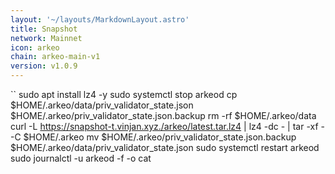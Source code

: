 ```yaml
---
layout: '~/layouts/MarkdownLayout.astro'
title: Snapshot
network: Mainnet
icon: arkeo
chain: arkeo-main-v1
version: v1.0.9
---
```


``
sudo apt install lz4 -y
sudo systemctl stop arkeod
cp $HOME/.arkeo/data/priv_validator_state.json $HOME/.arkeo/priv_validator_state.json.backup
rm -rf $HOME/.arkeo/data
curl -L https://snapshot-t.vinjan.xyz./arkeo/latest.tar.lz4 | lz4 -dc - | tar -xf - -C $HOME/.arkeo
mv $HOME/.arkeo/priv_validator_state.json.backup $HOME/.arkeo/data/priv_validator_state.json
sudo systemctl restart arkeod
sudo journalctl -u arkeod -f -o cat
```
